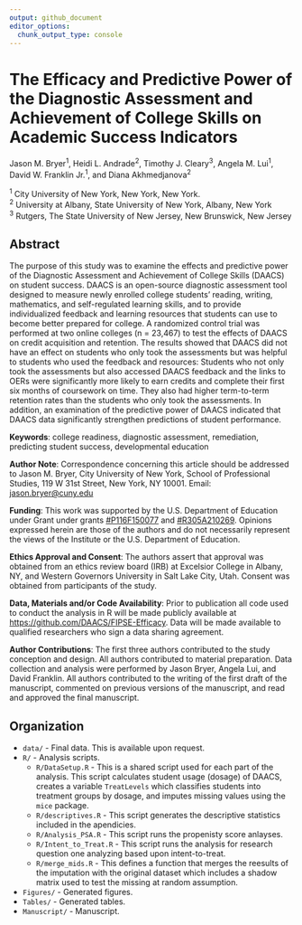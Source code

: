 ```yaml
---
output: github_document
editor_options: 
  chunk_output_type: console
---
```


# The Efficacy and Predictive Power of the Diagnostic Assessment and Achievement of College Skills on Academic Success Indicators

Jason M. Bryer<sup>1</sup>, Heidi L. Andrade<sup>2</sup>, Timothy J.
Cleary<sup>3</sup>, Angela M. Lui<sup>1</sup>, David W. Franklin
Jr.<sup>1</sup>, and Diana Akhmedjanova<sup>2</sup>

<sup>1</sup> City University of New York, New York, New York.  
<sup>2</sup> University at Albany, State University of New York, Albany, New York   
<sup>3</sup> Rutgers, The State University of New Jersey, New
Brunswick, New Jersey

## Abstract

The purpose of this study was to examine the effects and predictive power of the Diagnostic Assessment and Achievement of College Skills (DAACS) on student success. DAACS is an open-source diagnostic assessment tool designed to measure newly enrolled college students' reading, writing, mathematics, and self-regulated learning skills, and to provide individualized feedback and learning resources that students can use to become better prepared for college. A randomized control trial was performed at two online colleges (n = 23,467) to test the effects of DAACS on credit acquisition and retention. The results showed that DAACS did not have an effect on students who only took the assessments but was helpful to students who used the feedback and resources: Students who not only took the assessments but also accessed DAACS feedback and the links to OERs were significantly more likely to earn credits and complete their first six months of coursework on time. They also had higher term-to-term retention rates than the students who only took the assessments. In addition, an examination of the predictive power of DAACS indicated that DAACS data significantly strengthen predictions of student performance.

**Keywords**: college readiness, diagnostic assessment, remediation, predicting student success, developmental education

**Author Note**: Correspondence concerning this article should be addressed to Jason M. Bryer, City University of New York, School of Professional Studies, 119 W 31st Street, New York, NY 10001. Email: <jason.bryer@cuny.edu>

**Funding**: This work was supported by the U.S. Department of Education under Grant under grants [#P116F150077](https://www2.ed.gov/programs/fitw/awards.html) and [#R305A210269](https://ies.ed.gov/funding/grantsearch/details.asp?ID=4549). Opinions expressed herein are those of the authors and do not necessarily represent the views of the Institute or the U.S. Department of Education.

**Ethics Approval and Consent**: The authors assert that approval was obtained from an ethics review board (IRB) at Excelsior College in Albany, NY, and Western Governors University in Salt Lake City, Utah. Consent was obtained from participants of the study.

**Data, Materials and/or Code Availability**: Prior to publication all code used to conduct the analysis in R will be made publicly available at <https://github.com/DAACS/FIPSE-Efficacy>. Data will be made available to qualified researchers who sign a data sharing agreement.

**Author Contributions**: The first three authors contributed to the study conception and design. All authors contributed to material preparation. Data collection and analysis were performed by Jason Bryer, Angela Lui, and David Franklin. All authors contributed to the writing of the first draft of the manuscript, commented on previous versions of the manuscript, and read and approved the final manuscript.

## Organization

* `data/` - Final data. This is available upon request.
* `R/` - Analysis scripts.
	* `R/DataSetup.R` - This is a shared script used for each part of the analysis. This script calculates student usage (dosage) of DAACS, creates a variable `TreatLevels` which classifies students into treatment groups by dosage, and imputes missing values using the `mice` package.
	* `R/descriptives.R` - This script generates the descriptive statistics included in the apendicies.
	* `R/Analysis_PSA.R` - This script runs the propenisty score anlayses.
	* `R/Intent_to_Treat.R` - This script runs the analysis for research question one analyzing based upon intent-to-treat.
	* `R/merge_mids.R` - This defines a function that merges the reesults of the imputation with the original dataset which includes a shadow matrix used to test the missing at random assumption.
* `Figures/` - Generated figures.
* `Tables/` - Generated tables.
* `Manuscript/` - Manuscript.


